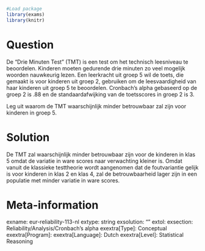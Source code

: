 ```r
#Load package
library(exams)
library(knitr)
```
Question
========
De "Drie Minuten Test" (TMT) is een test om het technisch leesniveau te beoordelen. Kinderen moeten gedurende drie minuten zo veel mogelijk woorden nauwkeurig lezen. Een leerkracht uit groep 5 wil de toets, die gemaakt is voor kinderen uit groep 2, gebruiken om de leesvaardigheid van haar kinderen uit groep 5 te beoordelen. Cronbach's alpha gebaseerd op de groep 2 is .88 en de standaardafwijking van de toetsscores in groep 2 is 3.

Leg uit waarom de TMT waarschijnlijk minder betrouwbaar zal zijn voor kinderen in groep 5.


Solution
========
De TMT zal waarschijnlijk minder betrouwbaar zijn voor de kinderen in klas 5 omdat de variatie in ware scores naar verwachting kleiner is. Omdat vanuit de klassieke testtheorie wordt aangenomen dat de foutvariantie gelijk is voor kinderen in klas 2 en klas 4, zal de betrouwbaarheid lager zijn in een populatie met minder variatie in ware scores.

Meta-information
================
exname: eur-reliability-113-nl
extype: string
exsolution: ""
extol: 
exsection: Reliability/Analysis/Cronbach's alpha
exextra[Type]: Conceptual
exextra[Program]: 
exextra[Language]: Dutch
exextra[Level]: Statistical Reasoning
